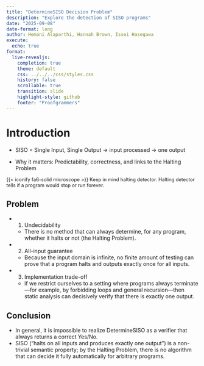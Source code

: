 ```yaml
---
title: "DetermineSISO Decision Problem"
description: "Explore the detection of SISO programs"
date: "2025-09-08"
date-format: long
author: Hemani Alaparthi, Hannah Brown, Issei Hasegawa
execute:
  echo: true
format:
  live-revealjs:
    completion: true
    theme: default
    css: ../../../css/styles.css
    history: false
    scrollable: true
    transition: slide
    highlight-style: github
    footer: "Proofgrammers"
---
```


# Introduction

- SISO = Single Input, Single Output → input processed → one output

- Why it matters: Predictability, correctness, and links to the Halting Problem

::: {.fragment .fade .boxed-content style="margin-top: 0.25em; font-size: 0.9em;"}

{{< iconify fa6-solid microscope >}} Keep in mind halting detector. Halting detector tells if
a program would stop or run forever.  

:::

## Problem

::: {fragment}
- 1. Undecidability
  - There is no method that can always determine, for any program,
    whether it halts or not (the Halting Problem).

- 2. All-input guarantee
  - Because the input domain is infinite, no finite amount of testing
    can prove that a program halts and outputs exactly once for all inputs.

- 3. Implementation trade-off
  - if we restrict ourselves to a setting where programs always
    terminate—for example, by forbidding loops and general recursion—then
    static analysis can decisively verify that there is exactly one output.
:::

## Conclusion

::: {.fragment}
- In general, it is impossible to realize DetermineSISO as
  a verifier that always returns a correct Yes/No.
- SISO (“halts on all inputs and produces exactly one output”) is
  a non-trivial semantic property; by the Halting Problem, 
  there is no algorithm that can decide it fully automatically
  for arbitrary programs.
:::

